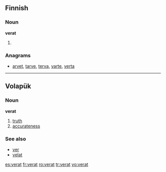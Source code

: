 ==Finnish==

===Noun===
'''verat'''

# {{plural of|lang=fi|verka}}

===Anagrams===
* [[arvet#Finnish|arvet]], [[tarve#Finnish|tarve]], [[terva#Finnish|terva]], [[varte#Finnish|varte]], [[verta#Finnish|verta]]

----

==Volapük==

===Noun===
'''verat'''

# [[truth]]
# [[accurateness]]

===See also===
*[[ver]]
*[[velat]]

[[es:verat]]
[[fr:verat]]
[[ro:verat]]
[[tr:verat]]
[[vo:verat]]